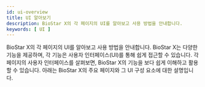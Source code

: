 ```yaml
---
id: ui-overview
title: UI 알아보기
description: BioStar X의 각 페이지의 UI를 알아보고 사용 방법을 안내합니다.
keywords: [ UI ]
---
```


BioStar X의 각 페이지의 UI를 알아보고 사용 방법을 안내합니다. BioStar X는 다양한 기능을 제공하며, 각 기능은 사용자 인터페이스(UI)를 통해 쉽게 접근할 수 있습니다. 각 페이지의 사용자 인터페이스를 살펴보면, BioStar X의 기능을 보다 쉽게 이해하고 활용할 수 있습니다. 아래는 BioStar X의 주요 페이지와 그 UI 구성 요소에 대한 설명입니다.

<DocCardList />